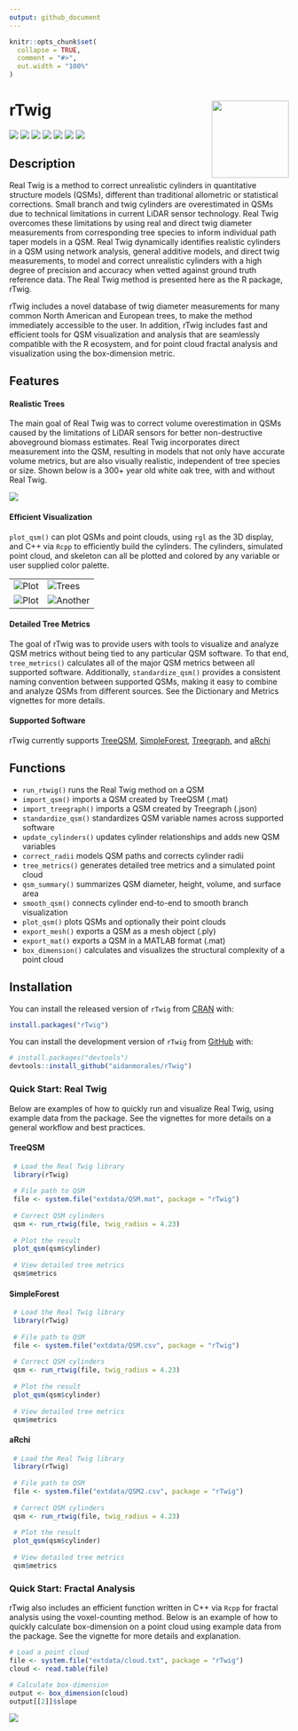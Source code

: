 ```yaml
---
output: github_document
---
```


<!-- README.md is generated from README.Rmd. Please edit that file -->

```r
knitr::opts_chunk$set(
  collapse = TRUE,
  comment = "#>",
  out.width = "100%"
)
```

# rTwig <img src="man/figures/logo.svg" align="right" height="139"/>

<!-- badges: start -->

[![](https://www.r-pkg.org/badges/version/rTwig)](https://cran.r-project.org/package=rTwig) [![](https://aidanmorales.r-universe.dev/badges/rTwig)](https://aidanmorales.r-universe.dev) [![](https://github.com/aidanmorales/rTwig/actions/workflows/R-CMD-check.yaml/badge.svg)](https://github.com/aidanmorales/rTwig/actions/workflows/R-CMD-check.yaml) [![](https://img.shields.io/github/last-commit/aidanmorales/rTwig.svg)](https://github.com/aidanmorales/rTwig/commits/main) [![](https://cranlogs.r-pkg.org/badges/grand-total/rTwig)](https://cran.r-project.org/package=rTwig) [![](https://cranlogs.r-pkg.org/badges/last-month/rTwig)](https://cran.r-project.org/package=rTwig) [![](https://img.shields.io/badge/license-GPL%20(%3E=%203)-orchid.svg)](https://cran.r-project.org/web/licenses/GPL-3)

<!-- badges: end -->

## Description

Real Twig is a method to correct unrealistic cylinders in quantitative structure models (QSMs), different than traditional allometric or statistical corrections. Small branch and twig cylinders are overestimated in QSMs due to technical limitations in current LiDAR sensor technology. Real Twig overcomes these limitations by using real and direct twig diameter measurements from corresponding tree species to inform individual path taper models in a QSM. Real Twig dynamically identifies realistic cylinders in a QSM using network analysis, general additive models, and direct twig measurements, to model and correct unrealistic cylinders with a high degree of precision and accuracy when vetted against ground truth reference data. The Real Twig method is presented here as the R package, rTwig.

rTwig includes a novel database of twig diameter measurements for many common North American and European trees, to make the method immediately accessible to the user. In addition, rTwig includes fast and efficient tools for QSM visualization and analysis that are seamlessly compatible with the R ecosystem, and for point cloud fractal analysis and visualization using the box-dimension metric.

## Features

#### Realistic Trees

The main goal of Real Twig was to correct volume overestimation in QSMs caused by the limitations of LiDAR sensors for better non-destructive aboveground biomass estimates. Real Twig incorporates direct measurement into the QSM, resulting in models that not only have accurate volume metrics, but are also visually realistic, independent of tree species or size. Shown below is a 300+ year old white oak tree, with and without Real Twig.

<img src="man/figures/WO18_comparison.png"/>

#### Efficient Visualization

`plot_qsm()` can plot QSMs and point clouds, using `rgl` as the 3D display, and C++ via `Rcpp` to efficiently build the cylinders. The cylinders, simulated point cloud, and skeleton can all be plotted and colored by any variable or user supplied color palette.

|                               |                                   |
|-------------------------------|-----------------------------------|
| ![Plot](man/figures/plot.gif) | ![Trees](man/figures/WO7.gif)     |
| ![Plot](man/figures/RO1.gif)  | ![Another](man/figures/stand.gif) |

#### Detailed Tree Metrics

The goal of rTwig was to provide users with tools to visualize and analyze QSM metrics without being tied to any particular QSM software. To that end, `tree_metrics()` calculates all of the major QSM metrics between all supported software. Additionally, `standardize_qsm()` provides a consistent naming convention between supported QSMs, making it easy to combine and analyze QSMs from different sources. See the Dictionary and Metrics vignettes for more details. 

#### Supported Software

rTwig currently supports [TreeQSM](https://github.com/InverseTampere/TreeQSM), [SimpleForest](https://www.simpleforest.org/), [Treegraph](https://github.com/wanxinyang/treegraph), and [aRchi](https://github.com/umr-amap/aRchi)

## Functions

-   `run_rtwig()` runs the Real Twig method on a QSM
-   `import_qsm()` imports a QSM created by TreeQSM (.mat)
-   `import_treegraph()` imports a QSM created by Treegraph (.json)
-   `standardize_qsm()` standardizes QSM variable names across supported software
-   `update_cylinders()` updates cylinder relationships and adds new QSM variables
-   `correct_radii` models QSM paths and corrects cylinder radii
-   `tree_metrics()` generates detailed tree metrics and a simulated point cloud
-   `qsm_summary()` summarizes QSM diameter, height, volume, and surface area
-   `smooth_qsm()` connects cylinder end-to-end to smooth branch visualization
-   `plot_qsm()` plots QSMs and optionally their point clouds
-   `export_mesh()` exports a QSM as a mesh object (.ply)
-   `export_mat()` exports a QSM in a MATLAB format (.mat)
-   `box_dimension()` calculates and visualizes the structural complexity of a point cloud

## Installation

You can install the released version of `rTwig` from [CRAN](https://cran.r-project.org/package=rTwig) with:

``` r
install.packages("rTwig")
```

You can install the development version of `rTwig` from [GitHub](https://github.com/aidanmorales/rTwig) with:

``` r
# install.packages("devtools")
devtools::install_github("aidanmorales/rTwig")
```

### Quick Start: Real Twig

Below are examples of how to quickly run and visualize Real Twig, using example data from the package. See the vignettes for more details on a general workflow and best practices.

#### TreeQSM

``` r
 # Load the Real Twig library
 library(rTwig)
 
 # File path to QSM
 file <- system.file("extdata/QSM.mat", package = "rTwig")
 
 # Correct QSM cylinders
 qsm <- run_rtwig(file, twig_radius = 4.23)
 
 # Plot the result
 plot_qsm(qsm$cylinder)
 
 # View detailed tree metrics
 qsm$metrics
```

#### SimpleForest

``` r
 # Load the Real Twig library
 library(rTwig)
 
 # File path to QSM
 file <- system.file("extdata/QSM.csv", package = "rTwig")
 
 # Correct QSM cylinders
 qsm <- run_rtwig(file, twig_radius = 4.23)
 
 # Plot the result
 plot_qsm(qsm$cylinder)
 
 # View detailed tree metrics
 qsm$metrics
```

#### aRchi

``` r
 # Load the Real Twig library
 library(rTwig)
 
 # File path to QSM
 file <- system.file("extdata/QSM2.csv", package = "rTwig")
 
 # Correct QSM cylinders
 qsm <- run_rtwig(file, twig_radius = 4.23)
 
 # Plot the result
 plot_qsm(qsm$cylinder)
 
 # View detailed tree metrics
 qsm$metrics
```

### Quick Start: Fractal Analysis

rTwig also includes an efficient function written in C++ via `Rcpp` for fractal analysis using the voxel-counting method. Below is an example of how to quickly calculate box-dimension on a point cloud using example data from the package. See the vignette for more details and explanation.

``` r
# Load a point cloud
file <- system.file("extdata/cloud.txt", package = "rTwig")
cloud <- read.table(file)

# Calculate box-dimension
output <- box_dimension(cloud)
output[[2]]$slope
```

<img src="man/figures/box_dimension3d.png" align="center"/>

